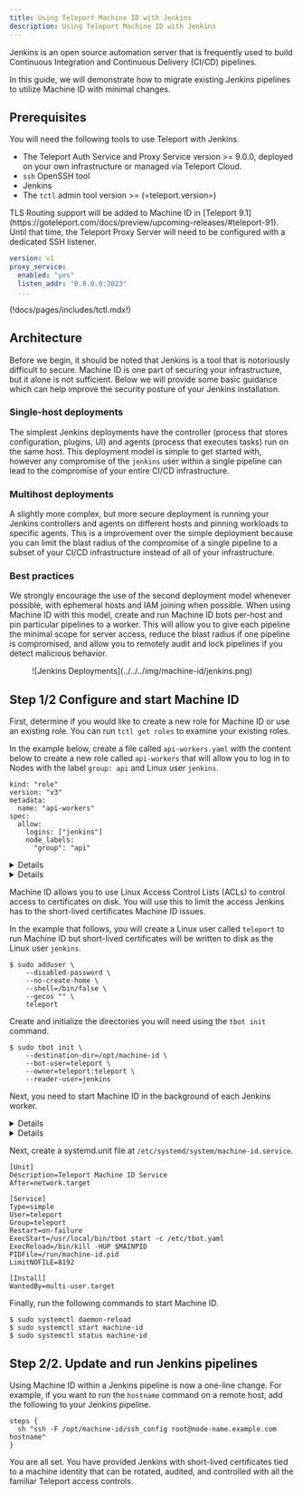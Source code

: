 ```yaml
---
title: Using Teleport Machine ID with Jenkins
description: Using Teleport Machine ID with Jenkins
---
```


Jenkins is an open source automation server that is frequently used to build
Continuous Integration and Continuous Delivery (CI/CD) pipelines.

In this guide, we will demonstrate how to migrate existing Jenkins pipelines to
utilize Machine ID with minimal changes.

## Prerequisites

You will need the following tools to use Teleport with Jenkins.

- The Teleport Auth Service and Proxy Service version >= 9.0.0, deployed on
  your own infrastructure or managed via Teleport Cloud.
- `ssh` OpenSSH tool
- Jenkins
- The `tctl` admin tool version >= (=teleport.version=)

<Admonition type="note" title="Machine ID and TLS Routing">
TLS Routing support will be added to Machine ID in [Teleport
9.1](https://goteleport.com/docs/preview/upcoming-releases/#teleport-91). Until
that time, the Teleport Proxy Server will need to be configured with a
dedicated SSH listener.

```yaml
version: v1
proxy_service:
  enabled: "yes"
  listen_addr: "0.0.0.0:3023"
  ...
```
</Admonition>

(!docs/pages/includes/tctl.mdx!)

## Architecture

Before we begin, it should be noted that Jenkins is a tool that is notoriously
difficult to secure. Machine ID is one part of securing your infrastructure,
but it alone is not sufficient. Below we will provide some basic guidance which
can help improve the security posture of your Jenkins installation.

### Single-host deployments

The simplest Jenkins deployments have the
controller (process that stores configuration, plugins, UI) and agents (process
that executes tasks) run on the same host. This deployment model is simple to
get started with, however any compromise of the `jenkins` user within a single
pipeline can lead to the compromise of your entire CI/CD infrastructure.

### Multihost deployments

A slightly more complex, but more secure deployment
is running your Jenkins controllers and agents on different hosts and pinning
workloads to specific agents. This is a improvement over the simple deployment
because you can limit the blast radius of the compromise of a single pipeline
to a subset of your CI/CD infrastructure instead of all of your infrastructure.

### Best practices

We strongly encourage the use of the second deployment model whenever possible,
with ephemeral hosts and IAM joining when possible. When using Machine ID with
this model, create and run Machine ID bots per-host and pin particular
pipelines to a worker. This will allow you to give each pipeline the minimal
scope for server access, reduce the blast radius if one pipeline is
compromised, and allow you to remotely audit and lock pipelines if you detect
malicious behavior.

<Figure align="left" bordered caption="Jenkins Deployments">
  ![Jenkins Deployments](../../../img/machine-id/jenkins.png)
</Figure>

## Step 1/2 Configure and start Machine ID

First, determine if you would like to create a new role for Machine ID or use
an existing role. You can run `tctl get roles` to examine your existing roles.

In the example below, create a file called `api-workers.yaml` with the content below
to create a new role called `api-workers` that will allow you to log in to Nodes
with the label `group: api` and Linux user `jenkins`.

```
kind: "role"
version: "v3"
metadata:
  name: "api-workers"
spec:
  allow:
    logins: ["jenkins"]
    node_labels:
      "group": "api"
```

<Details scope={["cloud"]} scopeOnly={true}>
On your client machine, log in to Teleport using `tsh` before using `tctl`.

```code
$ tctl create -f api-workers.yaml
$ tctl bots add jenkins --roles=api-workers
```
</Details>
<Details scope={["oss","enterprise"]} scopeOnly={true}>
Connect to the Teleport Auth Server and use `tctl` to examine what roles exist on
your system.

```code
$ tctl create -f api-workers.yaml
$ tctl bots add jenkins --roles=api-workers
```
</Details>

Machine ID allows you to use Linux Access Control Lists (ACLs) to control
access to certificates on disk. You will use this to limit the access Jenkins
has to the short-lived certificates Machine ID issues.

In the example that follows, you will create a Linux user called `teleport` to
run Machine ID but short-lived certificates will be written to disk as the
Linux user `jenkins`.

```code
$ sudo adduser \
    --disabled-password \
    --no-create-home \
    --shell=/bin/false \
    --gecos "" \
    teleport
```

Create and initialize the directories you will need using the `tbot init`
command.

```code
$ sudo tbot init \
    --destination-dir=/opt/machine-id \
    --bot-user=teleport \
    --owner=teleport:teleport \
    --reader-user=jenkins
```

Next, you need to start Machine ID in the background of each Jenkins worker.

<Details scope={["cloud"]} scopeOnly={true}>
  First create a configuration file for Machine ID at `/etc/tbot.yaml`.

  ```yaml
  auth_server: "example.teleport.sh:443"
  onboarding:
    join_method: "token"
    token: "00000000000000000000000000000000"
    ca_pins:
    - "sha256:1111111111111111111111111111111111111111111111111111111111111111"
  storage:
    directory: /var/lib/teleport/bot
  destinations:
    - directory: /opt/machine-id
  ```
</Details>
<Details scope={["oss","enterprise"]} scopeOnly={true}>
First create a configuration file for Machine ID at `/etc/tbot.yaml`.
  ```yaml
  auth_server: "auth.example.com:3025"
  onboarding:
    join_method: "token"
    token: "00000000000000000000000000000000"
    ca_pins:
    - "sha256:1111111111111111111111111111111111111111111111111111111111111111"
  storage:
    directory: /var/lib/teleport/bot
  destinations:
    - directory: /opt/machine-id
  ```
</Details>

Next, create a systemd.unit file at `/etc/systemd/system/machine-id.service`.

```systemd
[Unit]
Description=Teleport Machine ID Service
After=network.target

[Service]
Type=simple
User=teleport
Group=teleport
Restart=on-failure
ExecStart=/usr/local/bin/tbot start -c /etc/tbot.yaml
ExecReload=/bin/kill -HUP $MAINPID
PIDFile=/run/machine-id.pid
LimitNOFILE=8192

[Install]
WantedBy=multi-user.target
```

Finally, run the following commands to start Machine ID.

```code
$ sudo systemctl daemon-reload
$ sudo systemctl start machine-id
$ sudo systemctl status machine-id
```

## Step 2/2. Update and run Jenkins pipelines

Using Machine ID within a Jenkins pipeline is now a one-line change. For
example, if you want to run the `hostname` command on a remote host, add the
following to your Jenkins pipeline.

```
steps {
  sh "ssh -F /opt/machine-id/ssh_config root@node-name.example.com hostname"
}
```

You are all set. You have provided Jenkins with short-lived certificates tied
to a machine identity that can be rotated, audited, and controlled with all the
familiar Teleport access controls.
